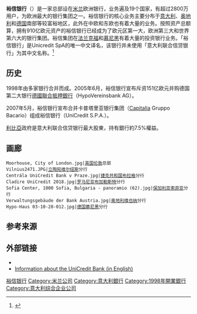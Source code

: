 {{Bank Financial Information
| name = 裕信银行
| else_name = UniCredit S.p.A.
| image =
| full_name = 
| abbreviated_name = 
| market_information = {{ISE|IT0000064854|UCG}}<br/>{{FWB|CRI}}
| isin_code =
| swift_code = UNCRITM1
| iban_code =
| finance_code_list = 
| finance_code = 
| open_date = 1473年
| closing_date =
| zip_code = 
| location = {{ITA}} [[米兰|米兰]] 
| key_people = 
| capital = 
| revenue = 
| major_shareholder =
| homepage =[https://www.unicreditgroup.eu/ www.unicreditgroup.eu]
| footnotes = 
| width = 400px
}}
'''裕信银行'''（{{lang-it|UniCredit SpA}}）是一家总部设在[[米兰|米兰]]欧洲银行，业务遍及19个国家，有超过2800万用户，为欧洲最大的银行集团之一。裕信银行的核心业务主要分布于[[意大利|意大利]]、[[奥地利|奥地利]]和[[德国|德国]]南部等较富裕地区，此外在中欧和东欧也有着大量的业务。按照资产总额算，拥有910亿欧元资产的裕信银行已经成为了欧元区第一大，欧洲第三大和世界第六大的银行集团。裕信集团在[[法兰克福|法兰克福]]和[[慕尼黑|慕尼黑]]有着大量的投资银行业务。「裕信银行」是Unicredit SpA的唯一中文译名，该银行并未使用「意大利联合信贷银行」为其中文名称。<ref>{{cite web|url=http://www.boerse-frankfurt.de/en/equities/indices/euro+stoxx+50+EU0009658145/constituents|title=Börse Frankfurt (Frankfurt Stock Exchange): Stock market quotes, charts and news|publisher=|accessdate=5 May 2016|archive-url=https://web.archive.org/web/20190208093448/http://www.boerse-frankfurt.de/en/equities/indices/euro%20stoxx%2050%20EU0009658145/constituents|archive-date=2019-02-08|dead-url=yes}}</ref>

==历史==
1998年由多家银行合并而成。2005年6月，裕信银行宣布斥资151亿欧元并购德国第二大银行[[德國聯合抵押銀行|德國聯合抵押銀行]]（HypoVereinsbank AG）。

2007年5月，裕信银行宣布合并卡普塔里亚银行集团（[[Capitalia|Capitalia]] Gruppo Bacario）组成裕信银行（UniCredit S.P.A.）。

[[利比亞|利比亞]]政府是意大利联合信贷银行最大股東，持有銀行約7.5%權益。

==画廊==
<gallery>
 Moorhouse, City of London.jpg|[[英国|英国]][[伦敦|伦敦]]总部
 Vilnius2471.JPG|[[立陶宛|立陶宛]][[维尔纽斯|维尔纽斯]]分行
 Centrála UniCredit Bank v Praze.jpg|[[捷克共和国|捷克共和国]][[布拉格|布拉格]]分行
 Cladire UniCredit 2018.jpg|[[罗马尼亚|罗马尼亚]][[布加勒斯特|布加勒斯特]]分行
 Sofia Center, 1000 Sofia, Bulgaria - panoramio (62).jpg|[[保加利亚|保加利亚]][[索菲亚|索菲亚]]分行
 Verwaltungsgebäude der Bank Austria.jpg|[[奥地利|奥地利]][[维也纳|维也纳]]分行
 Hypo-Haus 03-10-28-012.jpg|[[德国|德国]][[慕尼黑|慕尼黑]]分行
</gallery>

==参考来源==
{{reflist}}

==外部链接==
* {{official website|https://www.unicreditgroup.eu/}}
*[http://bankingitaly.com/banks/unicredit-bank Information about the UniCredit Bank (in English)]{{Wayback|url=http://bankingitaly.com/banks/unicredit-bank |date=20150520230547 }}

{{中华人民共和国银行}}
{{TW Bank}}
{{主要投资银行}}
{{Authority control}}

[[Category:裕信银行|]]
[[Category:米兰公司|Category:米兰公司]]
[[Category:意大利銀行|Category:意大利銀行]]
[[Category:1998年開業銀行|Category:1998年開業銀行]]
[[Category:意大利综合企业公司|Category:意大利综合企业公司]]